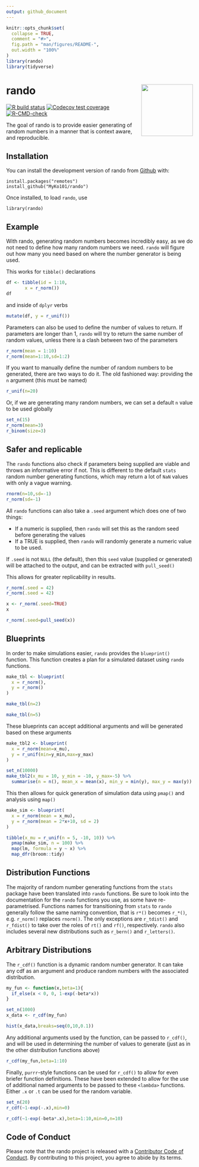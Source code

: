 ```yaml
---
output: github_document
---
```


<!-- README.md is generated from README.Rmd. Please edit that file -->

```r
knitr::opts_chunk$set(
  collapse = TRUE,
  comment = "#>",
  fig.path = "man/figures/README-",
  out.width = "100%"
)
library(rando)
library(tidyverse)
```

# rando <img src='man/figures/logo.svg' align="right" height="139" />

<!-- badges: start -->
[![R build status](https://github.com/MyKo101/rando/workflows/R-CMD-check/badge.svg)](https://github.com/MyKo101/rando/actions)
[![Codecov test coverage](https://codecov.io/gh/MyKo101/rando/branch/master/graph/badge.svg)](https://codecov.io/gh/MyKo101/rando?branch=master)
[![R-CMD-check](https://github.com/MyKo101/rando/workflows/R-CMD-check/badge.svg)](https://github.com/MyKo101/rando/actions)
<!-- badges: end -->

The goal of rando is to provide easier generating of random numbers 
in a manner that is context aware, and reproducible.

## Installation

You can install the development version of rando from 
[Github](https://github.com/MyKo101/rando) with:

``` 
install.packages("remotes")
install_github("MyKo101/rando")
```

Once installed, to load `rando`, use

```
library(rando)
```

## Example

With rando, generating random numbers becomes incredibly easy, as we 
do not need to define how many random numbers we need. `rando` will 
figure out how many you need based on where the number generator is
being used.

This works for `tibble()` declarations

```r
df <- tibble(id = 1:10,
       x = r_norm())
df
```

and inside of `dplyr` verbs

```r
mutate(df, y = r_unif())
```


Parameters can also be used to define the number of values to return.
If parameters are longer than 1, `rando` will try to return the same
number of random values, unless there is a clash between two of the
parameters

```r
r_norm(mean = 1:10)
r_norm(mean=1:10,sd=1:2)
```
If you want to manually define the number of random numbers to be 
generated, there are two ways to do it. The old fashioned way: 
providing the `n` argument (this must be named)

```r
r_unif(n=20)
```

Or, if we are generating many random numbers, we can set a default
`n` value to be used globally

```r
set_n(15)
r_norm(mean=3)
r_binom(size=3)
```

## Safer and replicable
The `rando` functions also check if parameters being supplied are viable
and throws an informative error if not. This is different to the 
default `stats`  random number generating functions, which may return
a lot of `NaN` values with only a vague warning.

```r
rnorm(n=10,sd=-1)
r_norm(sd=-1)
```

All `rando` functions can also take a `.seed` argument which does one
of two things:

* If a numeric is supplied, then `rando` will set this as the random 
seed before generating the values
* If a TRUE is supplied, then `rando` will randomly generate a 
numeric value to be used.

If `.seed` is not `NULL` (the default), then this `seed` value 
(supplied or generated) will be attached to the output, 
and can be extracted with `pull_seed()`

This allows for greater replicability in results.
```r
r_norm(.seed = 42)
r_norm(.seed = 42)

x <- r_norm(.seed=TRUE)
x

r_norm(.seed=pull_seed(x))

```
## Blueprints

In order to make simulations easier, `rando` provides the `blueprint()` 
function. This function creates a plan for a simulated
dataset using `rando` functions.

```r
make_tbl <- blueprint(
  x = r_norm(),
  y = r_norm()
)

make_tbl(n=2)

make_tbl(n=5)
```

These blueprints can accept additional arguments and will be generated
based on these arguments

```r
make_tbl2 <- blueprint(
  x = r_norm(mean=x_mu),
  y = r_unif(min=y_min,max=y_max)
)

set_n(10000)
make_tbl2(x_mu = 10, y_min = -10, y_max=-5) %>%
  summarise(n = n(), mean_x = mean(x), min_y = min(y), max_y = max(y))
```

This then allows for quick generation of simulation data using `pmap()`
and analysis using `map()`

```r
make_sim <- blueprint(
  x = r_norm(mean = x_mu),
  y = r_norm(mean = 2*x+10, sd = 2)
)

tibble(x_mu = r_unif(n = 5, -10, 10)) %>%
  pmap(make_sim, n = 100) %>%
  map(lm, formula = y ~ x) %>%
  map_dfr(broom::tidy)

```

## Distribution Functions

The majority of random number generating functions from the `stats`
package have been translated into `rando` functions. Be sure to look
into the documentation for the `rando` functions you use, as some have 
re-parametrised. Functions names for transitioning from `stats` to 
`rando` generally follow the same naming convention, that is `r*()` 
becomes `r_*()`, e.g. `r_norm()` replaces `rnorm()`. The only 
exceptions are `r_tdist()` and `r_fdist()` to take over the roles of
`rt()` and `rf()`, respectively. `rando` also includes several new distributions such
as `r_bern()` and `r_letters()`.

## Arbitrary Distributions

The `r_cdf()` function is a dynamic random number generator.
It can take any cdf as an argument and produce random numbers with the
associated distribution.

```r

my_fun <- function(x,beta=1){
  if_else(x < 0, 0, 1-exp(-beta*x))
}

set_n(1000)
x_data <- r_cdf(my_fun)

hist(x_data,breaks=seq(0,10,0.1))

```
Any additional arguments used by the function, can be passed to
`r_cdf()`, and will be used in determining the number of values to
generate (just as in the other distribution functions above)

```r
r_cdf(my_fun,beta=1:10)
```

Finally, `purrr`-style functions can be used for `r_cdf()` to allow 
for even briefer function definitions. These have been extended to 
allow for the use of additional named arguments to be passed to these
`<lambda>` functions. Either `.x` or `.t` can be used for the random
variable.

```r
set_n(20)
r_cdf(~1-exp(-.x),min=0)

r_cdf(~1-exp(-beta*.x),beta=1:10,min=0,n=10)
```



## Code of Conduct

Please note that the rando project is released with a [Contributor Code of Conduct](https://contributor-covenant.org/version/2/0/CODE_OF_CONDUCT.html). By contributing to this project, you agree to abide by its terms.












